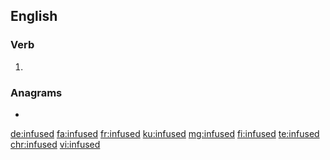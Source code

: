 ==English==

===Verb===
{{head|en|verb form}}

# {{en-past of|infuse}}

===Anagrams===
* {{l|en|fundies}}

[[de:infused]]
[[fa:infused]]
[[fr:infused]]
[[ku:infused]]
[[mg:infused]]
[[fi:infused]]
[[te:infused]]
[[chr:infused]]
[[vi:infused]]